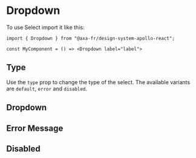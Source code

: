 
<Meta of={DropdownStories} name="Dropdown" />

# Dropdown

To use Select import it like this:

```tsx
import { Dropdown } from "@axa-fr/design-system-apollo-react";

const MyComponent = () => <Dropdown label="label">
```

## Type

Use the `type` prop to change the type of the select. The available variants are `default`, `error` and `disabled`.

## Dropdown

<Canvas of={DropdownStories.DropdownStory} />

<Controls of={DropdownStories.DropdownStory} />

## Error Message

<Canvas of={DropdownStories.DropdownErrorStory} />

<Controls of={DropdownStories.DropdownErrorStory} />

## Disabled

<Canvas of={DropdownStories.DropdownDisabledStory} />

<Controls of={DropdownStories.DropdownDisabledStory} />
